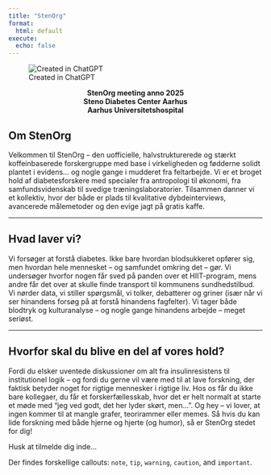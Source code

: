 ```yaml
---
title: "StenOrg"
format: 
  html: default
execute: 
  echo: false
---
```


![Created in ChatGPT](stenorg.PNG){fig-align="center"}

::: {style="text-align: center"}
**StenOrg meeting anno 2025**\
**Steno Diabetes Center Aarhus**\
**Aarhus Universitetshospital**
:::


## Om StenOrg
Velkommen til StenOrg – den uofficielle, halvstrukturerede og stærkt koffeinbaserede forskergruppe med base i virkeligheden og fødderne solidt plantet i evidens… og nogle gange i mudderet fra feltarbejde. Vi er et broget hold af diabetesforskere med specialer fra antropologi til økonomi, fra samfundsvidenskab til svedige træningslaboratorier. Tilsammen danner vi et kollektiv, hvor der både er plads til kvalitative dybdeinterviews, avancerede målemetoder og den evige jagt på gratis kaffe.

------------------------------------------------------------------------

## Hvad laver vi?
Vi forsøger at forstå diabetes. Ikke bare hvordan blodsukkeret opfører sig, men hvordan hele mennesket – og samfundet omkring det – gør. Vi undersøger hvorfor nogen får sved på panden over et HIIT-program, mens andre får det over at skulle finde transport til kommunens sundhedstilbud. Vi nørder data, vi stiller spørgsmål, vi tolker, debatterer og griner (især når vi ser hinandens forsøg på at forstå hinandens fagfelter). Vi tager både blodtryk og kulturanalyse – og nogle gange hinandens arbejde – meget seriøst.

------------------------------------------------------------------------

## Hvorfor skal du blive en del af vores hold?
Fordi du elsker uventede diskussioner om alt fra insulinresistens til institutionel logik – og fordi du gerne vil være med til at lave forskning, der faktisk betyder noget for rigtige mennesker i rigtige liv. Hos os får du ikke bare kollegaer, du får et forskerfællesskab, hvor det er helt normalt at starte et møde med “jeg ved godt, det her lyder skørt, men…”. Og hey – vi lover, at ingen kommer til at mangle grafer, teorirammer eller memes. Så hvis du kan lide forskning med både hjerne og hjerte (og humor), så er StenOrg stedet for dig!

:::{.callout-warning}
Husk at tilmelde dig inde...

Der findes forskellige callouts: 
`note`, `tip`, `warning`, `caution`, and `important`.
:::
